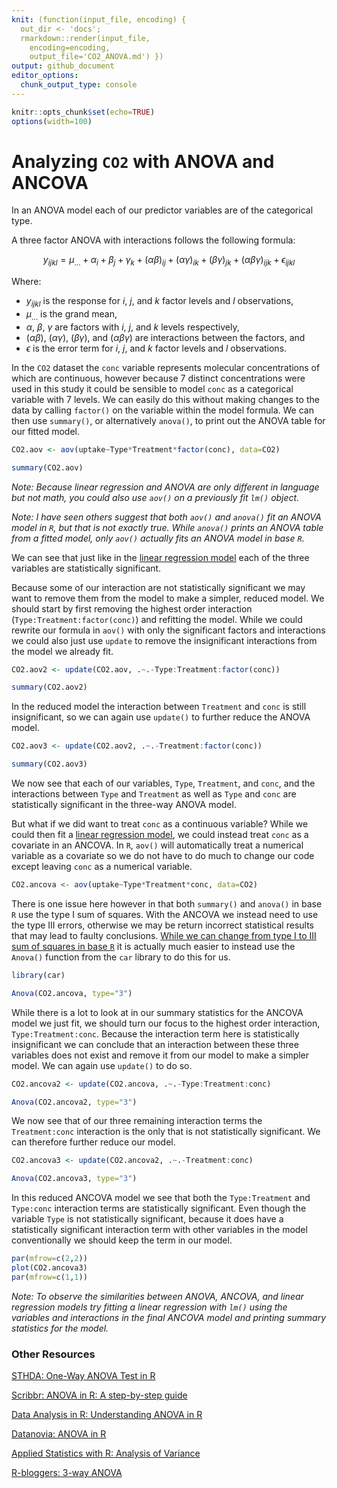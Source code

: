 ```yaml
---
knit: (function(input_file, encoding) {
  out_dir <- 'docs';
  rmarkdown::render(input_file,
    encoding=encoding,
    output_file='CO2_ANOVA.md') })
output: github_document
editor_options:
  chunk_output_type: console
---
```


```r
knitr::opts_chunk$set(echo=TRUE)
options(width=100)
```

# Analyzing `CO2` with ANOVA and ANCOVA

In an ANOVA model each of our predictor variables are of the categorical type. 

A three factor ANOVA with interactions follows the following formula:

$${y_\textit{ijkl} = {\mu}_{...} + {\alpha}_i + {\beta}_j + {\gamma}_k + ({\alpha}{\beta})_\textit{ij} + (\alpha \gamma)_\textit{ik} + (\beta\gamma)_\textit{jk} + (\alpha\beta\gamma)_\textit{ijk} + {\epsilon}_\textit{ijkl}}$$

Where:

- $y_\textit{ijkl}$ is the response for $i$, $j$, and $k$ factor levels and $l$ observations,
- ${\mu}_{...}$ is the grand mean,
- ${\alpha}$, $\beta$, $\gamma$ are factors with $i$, $j$, and $k$ levels respectively,
- $(\alpha\beta)$, $(\alpha\gamma)$, $(\beta\gamma)$, and $(\alpha\beta\gamma)$ are interactions between the factors, and
- $\epsilon$ is the error term for $i$, $j$, and $k$ factor levels and $l$ observations.

In the `CO2` dataset the `conc` variable represents molecular concentrations of which are continuous, however because 7 distinct concentrations were used in this study it could be sensible to model `conc` as a categorical variable with 7 levels.  We can easily do this without making changes to the data by calling `factor()` on the variable within the model formula.  We can then use `summary()`, or alternatively `anova()`, to print out the ANOVA table for our fitted model.

```r
CO2.aov <- aov(uptake~Type*Treatment*factor(conc), data=CO2)

summary(CO2.aov)
```

*Note: Because linear regression and ANOVA are only different in language but not math, you could also use `aov()` on a previously fit `lm()` object.*

*Note: I have seen others suggest that both `aov()` and `anova()` fit an ANOVA model in `R`, but that is not exactly true.  While `anova()` prints an ANOVA table from a fitted model, only `aov()` actually fits an ANOVA model in base `R`.*

We can see that just like in the [linear regression model](https://tylerbg.github.io/CDAR/docs/CO2_LR) each of the three variables are statistically significant.

Because some of our interaction are not statistically significant we may want to remove them from the model to make a simpler, reduced model.  We should start by first removing the highest order interaction (`Type:Treatment:factor(conc)`) and refitting the model.  While we could rewrite our formula in `aov()` with only the significant factors and interactions we could also just use `update` to remove the insignificant interactions from the model we already fit.

```r
CO2.aov2 <- update(CO2.aov, .~.-Type:Treatment:factor(conc))

summary(CO2.aov2)
```

In the reduced model the interaction between `Treatment` and `conc` is still insignificant, so we can again use `update()` to further reduce the ANOVA model.

```r
CO2.aov3 <- update(CO2.aov2, .~.-Treatment:factor(conc))

summary(CO2.aov3)
```

We now see that each of our variables, `Type`, `Treatment`, and `conc`, and the interactions between `Type` and `Treatment` as well as `Type` and `conc` are statistically significant in the three-way ANOVA model.  

But what if we did want to treat `conc` as a continuous variable?  While we could then fit a [linear regression model](https://tylerbg.github.io/CDAR/docs/CO2_LR), we could instead treat `conc` as a covariate in an ANCOVA.  In `R`, `aov()` will automatically treat a numerical variable as a covariate so we do not have to do much to change our code except leaving `conc` as a numerical variable.

```r
CO2.ancova <- aov(uptake~Type*Treatment*conc, data=CO2)
```

There is one issue here however in that both `summary()` and `anova()` in base `R` use the type I sum of squares.  With the ANCOVA we instead need to use the type III errors, otherwise we may be return incorrect statistical results that may lead to faulty conclusions.  [While we can change from type I to III sum of squares in base `R`](https://mcfromnz.wordpress.com/2011/03/02/anova-type-iiiiii-ss-explained/) it is actually much easier to instead use the `Anova()` function from the `car` library to do this for us.

```r
library(car)

Anova(CO2.ancova, type="3")
```

While there is a lot to look at in our summary statistics for the ANCOVA model we just fit, we should turn our focus to the highest order interaction, `Type:Treatment:conc`.  Because the interaction term here is statistically insignificant we can conclude that an interaction between these three variables does not exist and remove it from our model to make a simpler model.  We can again use `update()` to do so.

```r
CO2.ancova2 <- update(CO2.ancova, .~.-Type:Treatment:conc)

Anova(CO2.ancova2, type="3")
```

We now see that of our three remaining interaction terms the `Treatment:conc` interaction is the only that is not statistically significant.  We can therefore further reduce our model.

```r
CO2.ancova3 <- update(CO2.ancova2, .~.-Treatment:conc)

Anova(CO2.ancova3, type="3")
```

In this reduced ANCOVA model we see that both the `Type:Treatment` and `Type:conc` interaction terms are statistically significant.  Even though the variable `Type` is not statistically significant, because it does have a statistically significant interaction term with other variables in the model conventionally we should keep the term in our model.

```r
par(mfrow=c(2,2))
plot(CO2.ancova3)
par(mfrow=c(1,1))
```

*Note: To observe the similarities between ANOVA, ANCOVA, and linear regression models try fitting a linear regression with `lm()` using the variables and interactions in the final ANCOVA model and printing summary statistics for the model.*

\newline
\newline

### Other Resources

[STHDA: One-Way ANOVA Test in R](http://www.sthda.com/english/wiki/one-way-anova-test-in-r)

[Scribbr: ANOVA in R: A step-by-step guide](https://www.scribbr.com/statistics/anova-in-r/)

[Data Analysis in R: Understanding ANOVA in R](https://bookdown.org/steve_midway/DAR/understanding-anova-in-r.html)

[Datanovia: ANOVA in R](https://www.datanovia.com/en/lessons/anova-in-r/)

[Applied Statistics with R: Analysis of Variance](https://daviddalpiaz.github.io/appliedstats/analysis-of-variance.html)

[R-bloggers: 3-way ANOVA](https://www.r-bloggers.com/2017/02/raccoon-ch-2-4-3-way-anova/)